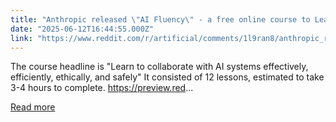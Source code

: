 ```yaml
---
title: "Anthropic released \"AI Fluency\" - a free online course to Learn to collaborate with AI"
date: "2025-06-12T16:44:55.000Z"
link: "https://www.reddit.com/r/artificial/comments/1l9ran8/anthropic_released_ai_fluency_a_free_online/"
---
```


The course headline is "Learn to collaborate with AI systems effectively, efficiently, ethically, and safely"
 It consisted of 12 lessons, estimated to take 3-4 hours to complete.
 https://preview.red...

[Read more](https://www.reddit.com/r/artificial/comments/1l9ran8/anthropic_released_ai_fluency_a_free_online/)
